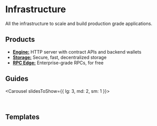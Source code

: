 
# Infrastructure

All the infrastructure to scale and build production grade applications.

## Products

- [**Engine:**](/infrastructure/engine/overview) HTTP server with contract APIs and backend wallets
- [**Storage:**](/infrastructure/storage) Secure, fast, decentralized storage
- [**RPC Edge:**](/infrastructure/rpc-edge/overview) Enterprise-grade RPCs, for free

## Guides

<Carousel slidesToShow={{
	lg: 3,
	md: 2,
	sm: 1
}}>

<ArticleCard
	title="Airdrop NFTs"
	description="Learn how to airdrop NFTs to your community using Engine."
	href="/infrastructure/engine/guides/airdrop-nfts"
	image={testImage}
/>

<ArticleCard
	title="Meta-transaction relayer"
	description="Learn how to build a meta-transaction relayer using Engine."
	href="/infrastructure/engine/guides/relayer"
	image={testImage}
/>

<ArticleCard
	title="Upload files to IPFS"
	description="Learn how to upload files to IPFS using Storage."
	href="/infrastructure/storage/how-to-use-storage/upload-files-to-ipfs"
	image={testImage}
/>

</Carousel>

<br />

## Templates

<OpenSourceCard
	title="Scoped Sessions"
	description="Create scoped sessions using smart accounts and Engine."
	href="https://github.com/thirdweb-example/smart-account-engine-sessions-demo"
/>

<OpenSourceCard
	title="Speed Racer"
	description="Create a production style setup using Unreal and Engine."
	href="https://github.com/thirdweb-example/engine-express"
/>

<OpenSourceCard
	title="NFT Checkout"
	description="Create an NFT checkout using Engine."
	href="https://github.com/thirdweb-example/engine-nft-checkout"
/>

<OpenSourceCard
	title="Minting API"
	description="Create a minting API using Engine."
	href="https://github.com/thirdweb-example/engine-minting-api"
/>

<OpenSourceCard
	title="Phygital Experience"
	description="Create an NFT minting experience with QR codes"
	href="https://github.com/thirdweb-example/phygital-experience"
/>

<br />
